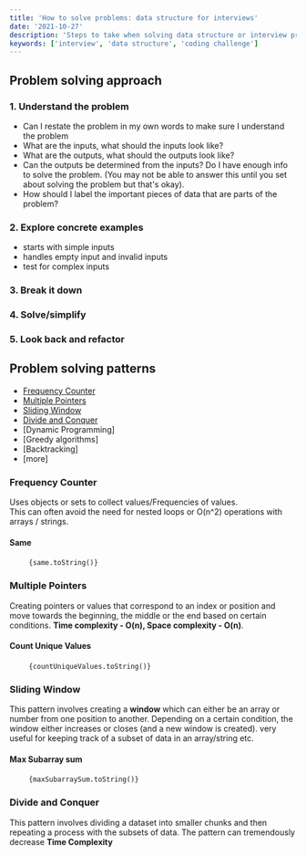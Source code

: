 ```yaml
---
title: 'How to solve problems: data structure for interviews'
date: '2021-10-27'
description: 'Steps to take when solving data structure or interview problems'
keywords: ['interview', 'data structure', 'coding challenge']
---
```



[comment]: # 'using webpack raw loader to load file as string'

## Problem solving approach

### 1. Understand the problem

- Can I restate the problem in my own words to make sure I understand the problem
- What are the inputs, what should the inputs look like?
- What are the outputs, what should the outputs look like?
- Can the outputs be determined from the inputs? Do I have enough info to solve the problem. (You may not be able to answer this until you set about solving the problem but that's okay).
- How should I label the important pieces of data that are parts of the problem?

### 2. Explore concrete examples

- starts with simple inputs
- handles empty input and invalid inputs
- test for complex inputs

### 3. Break it down

### 4. Solve/simplify

### 5. Look back and refactor

## Problem solving patterns

- [Frequency Counter](#frequencyCounter)
- [Multiple Pointers](#multiplePointers)
- [Sliding Window](#slidingWindow)
- [Divide and Conquer](#divideNConquer)
- [Dynamic Programming]
- [Greedy algorithms]
- [Backtracking]
- [more]

### <a name="frequencyCounter">Frequency Counter</a>

Uses objects or sets to collect values/Frequencies of values.  
This can often avoid the need for nested loops or O(n^2) operations with arrays / strings.

#### Same

<pre>
	<code className="language-javascript">{same.toString()}</code>
</pre>

### <a name="multiplePointers">Multiple Pointers</a>

Creating pointers or values that correspond to an index or position and move towards the beginning, the middle or the end based on certain conditions. **Time complexity - O(n), Space complexity - O(n)**.

#### Count Unique Values

<pre>
	<code className="language-javascript">{countUniqueValues.toString()}</code>
</pre>

### <a name="slidingWindow">Sliding Window</a>

This pattern involves creating a **window** which can either be an array or number from one position to another.
Depending on a certain condition, the window either increases or closes (and a new window is created).
very useful for keeping track of a subset of data in an array/string etc.

#### Max Subarray sum

<pre>
	<code className="language-javascript">{maxSubarraySum.toString()}</code>
</pre>

### <a name="divideNConquer">Divide and Conquer</a>

This pattern involves dividing a dataset into smaller chunks and then repeating a process with the subsets of data.
The pattern can tremendously decrease **Time Complexity**
